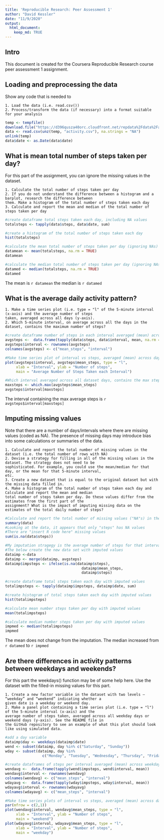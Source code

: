 ```yaml
---
title: 'Reproducible Research: Peer Assessment 1'
author: "David Kessler"
date: "11/9/2020"
output:
  html_document:
    keep_md: TRUE
---
```


## Intro

This document is created for the Coursera Reproducible Research course peer assessment 1 assignment.

## Loading and preprocessing the data

Show any code that is needed to

    1. Load the data (i.e. read.csv())
    2. Process/transform the data (if necessary) into a format suitable for your analysis

```r
temp <- tempfile()
download.file("https://d396qusza40orc.cloudfront.net/repdata%2Fdata%2Factivity.zip",temp)
data <- read.csv(unz(temp, "activity.csv"), na.strings = "NA")
unlink(temp)
data$date <- as.Date(data$date)
```

## What is mean total number of steps taken per day?

For this part of the assignment, you can ignore the missing values in the dataset.

    1. Calculate the total number of steps taken per day
    2. If you do not understand the difference between a histogram and a barplot, research the difference between
    them. Make a histogram of the total number of steps taken each day
    3. Calculate and report the mean and median of the total number of steps taken per day

```r
#create dataframe total steps taken each day, including NA values
totalsteps <- tapply(data$steps, data$date, sum)

#create a histogram of the total number of steps taken each day
hist(totalsteps)

#calculate the mean total number of steps taken per day (ignoring NAs)
datamean <- mean(totalsteps, na.rm = TRUE)
datamean

#calculate the median total number of steps taken per day (ignoring NAs)
datamed <- median(totalsteps, na.rm = TRUE)
datamed

```
The mean is `r datamean` the median is `r datamed`

## What is the average daily activity pattern?
    1. Make a time series plot (i.e. type = "l" of the 5-minute interval (x-axis) and the average number of steps 
    taken, averaged across all days (y-axis).
    2. Which 5-minute interval, on average across all the days in the dataset, contains the maximum number of steps?
    
``` r
#create dataframe number of steps in each interval averaged (mean) across days
avgsteps <-  data.frame(tapply(data$steps, data$interval, mean, na.rm = TRUE))
avgsteps$interval <- rownames(avgsteps)
colnames(avgsteps) <- c("mean_steps", "interval")

#Make time series plot of interval vs steps, averaged (mean) across days
plot(avgsteps$interval, avgsteps$mean_steps, type = "l",
     xlab = "Interval", ylab = "Number of steps",
     main = "Average Number of Steps Taken each Interval")

#Which interval averaged across all dataset days, contains the max steps?
maxsteps <- which.max(avgsteps$mean_steps)
avgsteps$interval[maxsteps]
```
The interval containing the max average steps is `r avgsteps$interval[maxsteps]`

## Imputing missing values
Note that there are a number of days/intervals where there are missing values (coded as NA). The presence of missing 
days may introduce bias into some calculations or summaries of the data.

    1. Calculate and report the total number of missing values in the dataset (i.e. the total number of rows with NA)
    2. Devise a strategy for filling in all of the missing values in the dataset. The strategy does not need to be 
    sophisticated. For example, you could use the mean/median for that day, or the mean for that 5-minute interval, 
    etc.
    3. Create a new dataset that is equal to the original dataset but with the missing data filled in.
    4. Make a histogram of the total number of steps taken each day and Calculate and report the mean and median 
    total number of steps taken per day. Do these values differ from the estimates from the first part of the 
    assignment? What is the impact of imputing missing data on the estimates of the total daily number of steps?

``` r
#Calculate and report the total number of missing values ("NA"s) in the dataset
summary(data)
#Looking at the data, it appears that only "steps" has NA values
#There are "insert R code here" missing values
sum(is.na(data$steps))

#My imputation stragegy is the average number of steps for that interval
#The below create the new data set with imputed values
dataimp <-data
dataimp <- merge(dataimp, avgsteps) 
dataimp$impsteps <- ifelse(is.na(dataimp$steps),
                                   dataimp$mean_steps,
                                   dataimp$steps)

#create dataframe total steps taken each day with imputed values
totalimpsteps <- tapply(dataimp$impsteps, dataimp$date, sum)

#create histogram of total steps taken each day with imputed values
hist(totalimpsteps)

#calculate mean number steps taken per day with imputed values
mean(totalimpsteps)

#calculate median number steps taken per day with imputed values
impmed <- median(totalimpsteps)
impmed
```
The mean does not change from the imputation.
The median increased from `r datamed` to `r impmed`

## Are there differences in activity patterns between weekdays and weekends?
For this part the weekdays() function may be of some help here. Use the dataset with the filled-in missing values for
this part.

    1. Create a new factor variable in the dataset with two levels – “weekday” and “weekend” indicating whether a 
    given date is a weekday or weekend day.
    2. Make a panel plot containing a time series plot (i.e. type = "l") of the 5-minute interval (x-axis) and the 
    average number of steps taken, averaged across all weekday days or weekend days (y-axis). See the README file in
    the GitHub repository to see an example of what this plot should look like using simulated data.
``` r
#add a day variable
dataimp$day <- weekdays(dataimp$date)
wend <- subset(dataimp, day %in% c("Saturday", "Sunday"))
wday <- subset(dataimp, day %in% 
                 c("Monday", "Tuesday", "Wednesday", "Thursday", "Friday"))

#create dataframes of steps per interval averaged (mean) across weekdays/ends
wendavg <-  data.frame(tapply(wend$impsteps, wend$interval, mean))
wendavg$interval <- rownames(wendavg)
colnames(wendavg) <- c("mean_steps", "interval")
wdayavg <-  data.frame(tapply(wday$impsteps, wday$interval, mean))
wdayavg$interval <- rownames(wdayavg)
colnames(wdayavg) <- c("mean_steps", "interval")

#Make time series plots of interval vs steps, averaged (mean) across days
par(mfrow = c(2,1))
plot(wendavg$interval, wendavg$mean_steps, type = "l",
     xlab = "Interval", ylab = "Number of steps",
     main = "weekend")
plot(wdayavg$interval, wdayavg$mean_steps, type = "l",
     xlab = "Interval", ylab = "Number of steps",
     main = "weekday")
```
